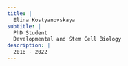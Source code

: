 ```yaml
---
title: |
  Elina Kostyanovskaya
subtitle: |
  PhD Student
  Developmental and Stem Cell Biology
description: |
  2018 - 2022
---
```


